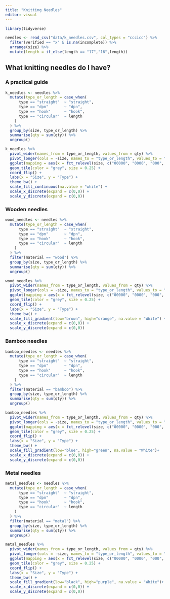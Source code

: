 ```yaml
---
title: "Knitting Needles"
editor: visual
---
```


```r

library(tidyverse)

needles <- read_csv("data/k_needles.csv", col_types = "cccicc") %>%
  filter(verified == "x" & is.na(incomplete)) %>% 
  arrange(size) %>% 
  mutate(length = if_else(length == "17","16",length))
```

## What knitting needles do I have?

### A practical guide

```r

k_needles <- needles %>% 
  mutate(type_or_length = case_when(
      type == "straight"  ~ "straight",
      type == "dpn"       ~ "dpn",
      type == "hook"      ~ "hook", 
      type == "circular"  ~ length
    )
  ) %>% 
  group_by(size, type_or_length) %>% 
  summarise(qty = sum(qty)) %>% 
  ungroup()

k_needles %>% 
  pivot_wider(names_from = type_or_length, values_from = qty) %>% 
  pivot_longer(cols = -size, names_to = "type_or_length", values_to = "qty") %>% 
  ggplot(mapping = aes(x = fct_relevel(size, c("00000", "0000", "000", "00", "0", "1", "1.5", "2", "2.5", "3", "4", "5", "6", "7", "8", "9", "10", "10.5", "11")), y = fct_relevel(type_or_length, c("dpn", "9","12", "16", "24", "32", "36", "40", "47", "60", "straight", "hook")), fill = qty)) +
  geom_tile(color = "grey", size = 0.25) +
  coord_flip() +
  labs(x = "Size", y = "Type") +
  theme_bw() +
  scale_fill_continuous(na.value = "white") +
  scale_x_discrete(expand = c(0,0)) +
  scale_y_discrete(expand = c(0,0))


```

### Wooden needles

```r
wood_needles <- needles %>% 
  mutate(type_or_length = case_when(
      type == "straight"  ~ "straight",
      type == "dpn"       ~ "dpn",
      type == "hook"      ~ "hook",
      type == "circular"  ~ length
    )
  ) %>% 
  filter(material == "wood") %>%
  group_by(size, type_or_length) %>% 
  summarise(qty = sum(qty)) %>% 
  ungroup()

wood_needles %>% 
  pivot_wider(names_from = type_or_length, values_from = qty) %>% 
  pivot_longer(cols = -size, names_to = "type_or_length", values_to = "qty") %>% 
  ggplot(mapping = aes(x = fct_relevel(size, c("00000", "0000", "000", "00", "0", "1", "1.5", "2", "2.5", "3", "4", "5", "6", "7", "8", "9", "10", "10.5", "11")), y = fct_relevel(type_or_length, c("dpn", "9","12", "16", "24", "32", "36", "40", "47", "60", "straight", "hook")), fill = qty)) +
  geom_tile(color = "grey", size = 0.25) +
  coord_flip() +
  labs(x = "Size", y = "Type") +
  theme_bw() +
  scale_fill_gradient(low="brown", high="orange", na.value = "White") +
  scale_x_discrete(expand = c(0,0)) +
  scale_y_discrete(expand = c(0,0))

```

### Bamboo needles

```r
bamboo_needles <- needles %>% 
  mutate(type_or_length = case_when(
      type == "straight"  ~ "straight",
      type == "dpn"       ~ "dpn",
      type == "hook"      ~ "hook", 
      type == "circular"  ~ length
    )
  ) %>% 
  filter(material == "bamboo") %>%
  group_by(size, type_or_length) %>% 
  summarise(qty = sum(qty)) %>% 
  ungroup()

bamboo_needles %>% 
  pivot_wider(names_from = type_or_length, values_from = qty) %>% 
  pivot_longer(cols = -size, names_to = "type_or_length", values_to = "qty") %>% 
  ggplot(mapping = aes(x = fct_relevel(size, c("00000", "0000", "000", "00", "0", "1", "1.5", "2", "2.5", "3", "4", "5", "6", "7", "8", "9", "10", "10.5", "11")), y = fct_relevel(type_or_length, c("dpn", "9","12", "16", "24", "32", "36", "40", "47", "60", "straight", "hook")), fill = qty)) +
  geom_tile(color = "grey", size = 0.25) +
  coord_flip() +
  labs(x = "Size", y = "Type") +
  theme_bw() +
  scale_fill_gradient(low="blue", high="green", na.value = "White")+
  scale_x_discrete(expand = c(0,0)) +
  scale_y_discrete(expand = c(0,0))

```


### Metal needles

```r
metal_needles <- needles %>% 
  mutate(type_or_length = case_when(
      type == "straight"  ~ "straight",
      type == "dpn"       ~ "dpn",
      type == "hook"      ~ "hook",
      type == "circular"  ~ length
    )
  ) %>% 
  filter(material == "metal") %>%
  group_by(size, type_or_length) %>% 
  summarise(qty = sum(qty)) %>% 
  ungroup()

metal_needles %>% 
  pivot_wider(names_from = type_or_length, values_from = qty) %>% 
  pivot_longer(cols = -size, names_to = "type_or_length", values_to = "qty") %>% 
  ggplot(mapping = aes(x = fct_relevel(size, c("00000", "0000", "000", "00", "0", "1", "1.5", "2", "2.5", "3", "4", "5", "6", "7", "8", "9", "10", "10.5", "11")), y = fct_relevel(type_or_length, c("dpn", "9","12", "16", "24", "32", "36", "40", "47", "60", "straight", "hook")), fill = qty)) +
  geom_tile(color = "grey", size = 0.25) +
  coord_flip() +
  labs(x = "Size", y = "Type") +
  theme_bw() +
  scale_fill_gradient(low="black", high="purple", na.value = "White")+
  scale_x_discrete(expand = c(0,0)) +
  scale_y_discrete(expand = c(0,0))

```